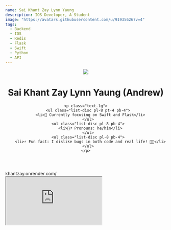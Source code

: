 ```yaml
---
name: Sai Khant Zay Lynn Yaung
description: IOS Developer, A Student
image: "https://avatars.githubusercontent.com/u/91935626?v=4"
tags:
  - Backend
  - IOS
  - Redis
  - Flask
  - Swift
  - Python
  - API
--- 
```


<div class="row text-white">
  <header class="flex flex-col items-center py-4 text-center">
    <img src="https://avatars.githubusercontent.com/u/91935626?v=4" class="h-20 w-20 rounded-full mb-2" />
    <h1 class="text-4xl font-semibold">Sai Khant Zay Lynn Yaung (Andrew)</h1>

    <p class="text-lg">
      <ul class="list-disc pl-8 pt-4 pb-4">
        <li>🐍 Currently focusing on Swift and Flask</li>
      </ul>
      <ul class="list-disc pl-8 pb-4">
        <li>🙆‍♂️ Pronouns: he/him</li>
      </ul>
      <ul class="list-disc pl-8 pb-4">
        <li>⚡ Fun fact: I dislike bugs in both code and real life! 🐞🚫</li>
      </ul>
    </p>
  </header>
</div>





<div className="flex flex-1 items-center justify-center md:pl-4">
  <div className="webView bg-gray-300 rounded-xl overflow-hidden shadow-md w-full h-[80vh] md:h-[70vh]">
    <div className="bg-indigo-500 text-white p-2 rounded-t-xl flex justify-between items-center">
      <span className="text-xs">khantzay.onrender.com/</span>
    </div>
    <iframe
      src="https://khantzay.onrender.com"
      className="h-full w-full"
      title="Portfolio Preview"
      style={{ border: "none", width: "100%", height: "100%", display: "block" }}
    />
  </div>
</div>
